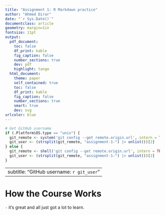 ```yaml
---
title: "Assignment 1: R Markdown practice"
author: "Ahmed Dirar"
date: "`r Sys.Date()`"
documentclass: article
geometry: margin=1in
fontsize: 11pt
output:
  pdf_document:
    toc: false
    df_print: kable
    fig_caption: false
    number_sections: true
    dev: pdf
    highlight: tango
  html_document:
    theme: paper
    self_contained: true
    toc: false
    df_print: kable
    fig_caption: false
    number_sections: true
    smart: true
    dev: svg
urlcolor: blue
---
```


```r
# Get GitHub username
if (.Platform$OS.type == "unix") {
  git_remote <- system('git config --get remote.origin.url', intern = TRUE)
  git_user <- (strsplit(git_remote, "assignment-1-") |> unlist())[2]
} else {
  git_remote <- shell('git config --get remote.origin.url', intern = TRUE)
  git_user <- (strsplit(git_remote, "assignment-1-") |> unlist())[2]
}
```

---
subtitle: "GitHub username: `r git_user`"
---
<!-- Write your Markdown below this line -->

<!-- # Hello World! -->

<!-- Try replacing # with ## in the RMarkdown file - what happens? -->

<!-- ## Hellow World v2! -->
<!-- It makes it got from 1 to 1.1 -->

# How the Course Works
`-` it's great and all just got a lot to learn.



